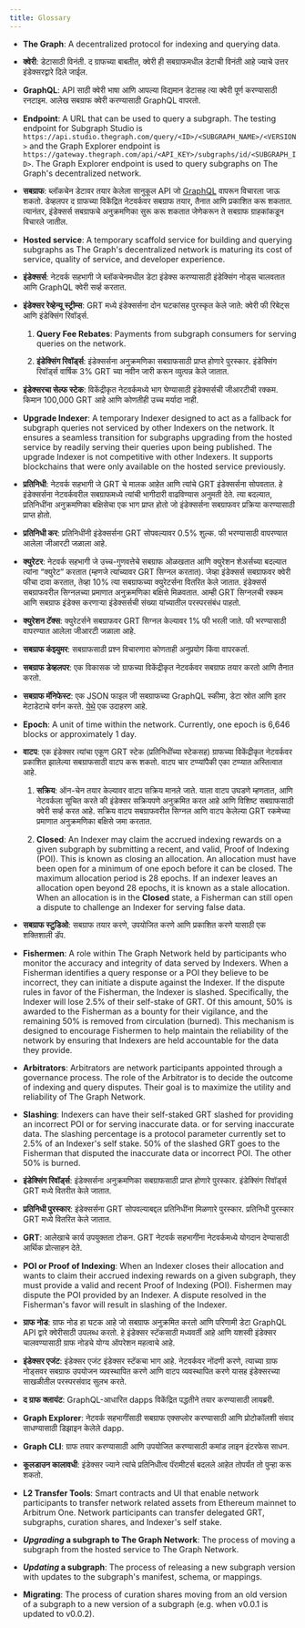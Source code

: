 ```yaml
---
title: Glossary
---
```


- **The Graph**: A decentralized protocol for indexing and querying data.

- **क्वेरी**: डेटासाठी विनंती. द ग्राफच्या बाबतीत, क्वेरी ही सबग्राफमधील डेटाची विनंती आहे ज्याचे उत्तर इंडेक्सरद्वारे दिले जाईल.

- **GraphQL**: API साठी क्वेरी भाषा आणि आपल्या विद्यमान डेटासह त्या क्वेरी पूर्ण करण्यासाठी रनटाइम. आलेख सबग्राफ क्वेरी करण्यासाठी GraphQL वापरतो.

- **Endpoint**: A URL that can be used to query a subgraph. The testing endpoint for Subgraph Studio is `https://api.studio.thegraph.com/query/<ID>/<SUBGRAPH_NAME>/<VERSION>` and the Graph Explorer endpoint is `https://gateway.thegraph.com/api/<API_KEY>/subgraphs/id/<SUBGRAPH_ID>`. The Graph Explorer endpoint is used to query subgraphs on The Graph's decentralized network.

- **सबग्राफ**: ब्लॉकचेन डेटावर तयार केलेला सानुकूल API जो [GraphQL](https://graphql.org/) वापरून विचारला जाऊ शकतो. डेव्हलपर द ग्राफच्या विकेंद्रित नेटवर्कवर सबग्राफ तयार, तैनात आणि प्रकाशित करू शकतात. त्यानंतर, इंडेक्सर्स सबग्राफचे अनुक्रमणिका सुरू करू शकतात जेणेकरून ते सबग्राफ ग्राहकांकडून विचारले जातील.

- **Hosted service**: A temporary scaffold service for building and querying subgraphs as The Graph's decentralized network is maturing its cost of service, quality of service, and developer experience.

- **इंडेक्सर्स**: नेटवर्क सहभागी जे ब्लॉकचेनमधील डेटा इंडेक्स करण्यासाठी इंडेक्सिंग नोड्स चालवतात आणि GraphQL क्वेरी सर्व्ह करतात.

- **इंडेक्सर रेव्हेन्यू स्ट्रीम्स**: GRT मध्ये इंडेक्सर्सना दोन घटकांसह पुरस्कृत केले जाते: क्वेरी फी रिबेट्स आणि इंडेक्सिंग रिवॉर्ड्स.

  1. **Query Fee Rebates**: Payments from subgraph consumers for serving queries on the network.

  2. **इंडेक्सिंग रिवॉर्ड्स**: इंडेक्सर्सना अनुक्रमणिका सबग्राफसाठी प्राप्त होणारे पुरस्कार. इंडेक्सिंग रिवॉर्ड्स वार्षिक 3% GRT च्या नवीन जारी करून व्युत्पन्न केले जातात.

- **इंडेक्सरचा सेल्फ स्टेक**: विकेंद्रीकृत नेटवर्कमध्ये भाग घेण्यासाठी इंडेक्सर्सची जीआरटीची रक्कम. किमान 100,000 GRT आहे आणि कोणतीही उच्च मर्यादा नाही.

- **Upgrade Indexer**: A temporary Indexer designed to act as a fallback for subgraph queries not serviced by other Indexers on the network. It ensures a seamless transition for subgraphs upgrading from the hosted service by readily serving their queries upon being published. The upgrade Indexer is not competitive with other Indexers. It supports blockchains that were only available on the hosted service previously.

- **प्रतिनिधी**: नेटवर्क सहभागी जे GRT चे मालक आहेत आणि त्यांचे GRT इंडेक्सर्सना सोपवतात. हे इंडेक्सर्सना नेटवर्कवरील सबग्राफमध्ये त्यांची भागीदारी वाढविण्यास अनुमती देते. त्या बदल्यात, प्रतिनिधींना अनुक्रमणिका बक्षिसेचा एक भाग प्राप्त होतो जो इंडेक्सर्सना सबग्राफवर प्रक्रिया करण्यासाठी प्राप्त होतो.

- **प्रतिनिधी कर**: प्रतिनिधींनी इंडेक्सर्सना GRT सोपवल्यावर 0.5% शुल्क. फी भरण्यासाठी वापरण्यात आलेला जीआरटी जळाला आहे.

- **क्युरेटर**: नेटवर्क सहभागी जे उच्च-गुणवत्तेचे सबग्राफ ओळखतात आणि क्युरेशन शेअर्सच्या बदल्यात त्यांना “क्युरेट” करतात (म्हणजे त्यांच्यावर GRT सिग्नल करतात). जेव्हा इंडेक्सर्स सबग्राफवर क्वेरी फीचा दावा करतात, तेव्हा 10% त्या सबग्राफच्या क्युरेटर्सना वितरित केले जातात. इंडेक्सर्स सबग्राफवरील सिग्नलच्या प्रमाणात अनुक्रमणिका बक्षिसे मिळवतात. आम्ही GRT सिग्नलची रक्कम आणि सबग्राफ इंडेक्स करणार्‍या इंडेक्सर्सची संख्या यांच्यातील परस्परसंबंध पाहतो.

- **क्युरेशन टॅक्स**: क्युरेटर्सने सबग्राफवर GRT सिग्नल केल्यावर 1% फी भरली जाते. फी भरण्यासाठी वापरण्यात आलेला जीआरटी जळाला आहे.

- **सबग्राफ कंझ्युमर**: सबग्राफसाठी प्रश्न विचारणारा कोणताही अनुप्रयोग किंवा वापरकर्ता.

- **सबग्राफ डेव्हलपर**: एक विकासक जो ग्राफच्या विकेंद्रीकृत नेटवर्कवर सबग्राफ तयार करतो आणि तैनात करतो.

- **सबग्राफ मॅनिफेस्ट**: एक JSON फाइल जी सबग्राफच्या GraphQL स्कीमा, डेटा स्रोत आणि इतर मेटाडेटाचे वर्णन करते. [येथे](https://ipfs.io/ipfs/QmVQdzeGdPUiLiACeqXRpKAYpyj8Z1yfWLMUq7A7WundUf) एक उदाहरण आहे.

- **Epoch**: A unit of time within the network. Currently, one epoch is 6,646 blocks or approximately 1 day.

- **वाटप**: एक इंडेक्सर त्यांचा एकूण GRT स्टेक (प्रतिनिधींच्या स्टेकसह) ग्राफच्या विकेंद्रीकृत नेटवर्कवर प्रकाशित झालेल्या सबग्राफसाठी वाटप करू शकतो. वाटप चार टप्प्यांपैकी एका टप्प्यात अस्तित्वात आहे.

  1. **सक्रिय**: ऑन-चेन तयार केल्यावर वाटप सक्रिय मानले जाते. याला वाटप उघडणे म्हणतात, आणि नेटवर्कला सूचित करते की इंडेक्सर सक्रियपणे अनुक्रमित करत आहे आणि विशिष्ट सबग्राफसाठी क्वेरी सर्व्ह करत आहे. सक्रिय वाटप सबग्राफवरील सिग्नल आणि वाटप केलेल्या GRT रकमेच्या प्रमाणात अनुक्रमणिका बक्षिसे जमा करतात.

  2. **Closed**: An Indexer may claim the accrued indexing rewards on a given subgraph by submitting a recent, and valid, Proof of Indexing (POI). This is known as closing an allocation. An allocation must have been open for a minimum of one epoch before it can be closed. The maximum allocation period is 28 epochs. If an indexer leaves an allocation open beyond 28 epochs, it is known as a stale allocation. When an allocation is in the **Closed** state, a Fisherman can still open a dispute to challenge an Indexer for serving false data.

- **सबग्राफ स्टुडिओ**: सबग्राफ तयार करणे, उपयोजित करणे आणि प्रकाशित करणे यासाठी एक शक्तिशाली डॅप.

- **Fishermen**: A role within The Graph Network held by participants who monitor the accuracy and integrity of data served by Indexers. When a Fisherman identifies a query response or a POI they believe to be incorrect, they can initiate a dispute against the Indexer. If the dispute rules in favor of the Fisherman, the Indexer is slashed. Specifically, the Indexer will lose 2.5% of their self-stake of GRT. Of this amount, 50% is awarded to the Fisherman as a bounty for their vigilance, and the remaining 50% is removed from circulation (burned). This mechanism is designed to encourage Fishermen to help maintain the reliability of the network by ensuring that Indexers are held accountable for the data they provide.

- **Arbitrators**: Arbitrators are network participants appointed through a governance process. The role of the Arbitrator is to decide the outcome of indexing and query disputes. Their goal is to maximize the utility and reliability of The Graph Network.

- **Slashing**: Indexers can have their self-staked GRT slashed for providing an incorrect POI or for serving inaccurate data. or for serving inaccurate data. The slashing percentage is a protocol parameter currently set to 2.5% of an Indexer's self stake. 50% of the slashed GRT goes to the Fisherman that disputed the inaccurate data or incorrect POI. The other 50% is burned.

- **इंडेक्सिंग रिवॉर्ड्स**: इंडेक्सर्सना अनुक्रमणिका सबग्राफसाठी प्राप्त होणारे पुरस्कार. इंडेक्सिंग रिवॉर्ड्स GRT मध्ये वितरीत केले जातात.

- **प्रतिनिधी पुरस्कार**: इंडेक्सर्सना GRT सोपवल्याबद्दल प्रतिनिधींना मिळणारे पुरस्कार. प्रतिनिधी पुरस्कार GRT मध्ये वितरित केले जातात.

- **GRT**: आलेखाचे कार्य उपयुक्तता टोकन. GRT नेटवर्क सहभागींना नेटवर्कमध्ये योगदान देण्यासाठी आर्थिक प्रोत्साहन देते.

- **POI or Proof of Indexing**: When an Indexer closes their allocation and wants to claim their accrued indexing rewards on a given subgraph, they must provide a valid and recent Proof of Indexing (POI). Fishermen may dispute the POI provided by an Indexer. A dispute resolved in the Fisherman's favor will result in slashing of the Indexer.

- **ग्राफ नोड**: ग्राफ नोड हा घटक आहे जो सबग्राफ अनुक्रमित करतो आणि परिणामी डेटा GraphQL API द्वारे क्वेरीसाठी उपलब्ध करतो. हे इंडेक्सर स्टॅकसाठी मध्यवर्ती आहे आणि यशस्वी इंडेक्सर चालवण्यासाठी ग्राफ नोडचे योग्य ऑपरेशन महत्वाचे आहे.

- **इंडेक्सर एजंट**: इंडेक्सर एजंट इंडेक्सर स्टॅकचा भाग आहे. नेटवर्कवर नोंदणी करणे, त्याच्या ग्राफ नोड्सवर सबग्राफ उपयोजन व्यवस्थापित करणे आणि वाटप व्यवस्थापित करणे यासह इंडेक्सरच्या साखळीतील परस्परसंवाद सुलभ करते.

- **द ग्राफ क्लायंट**: GraphQL-आधारित dapps विकेंद्रित पद्धतीने तयार करण्यासाठी लायब्ररी.

- **Graph Explorer**: नेटवर्क सहभागींसाठी सबग्राफ एक्सप्लोर करण्यासाठी आणि प्रोटोकॉलशी संवाद साधण्यासाठी डिझाइन केलेले dapp.

- **Graph CLI**: ग्राफ तयार करण्यासाठी आणि उपयोजित करण्यासाठी कमांड लाइन इंटरफेस साधन.

- **कूलडाउन कालावधी**: इंडेक्सर ज्याने त्यांचे प्रतिनिधीत्व पॅरामीटर्स बदलले आहेत तोपर्यंत तो पुन्हा करू शकतो.

- **L2 Transfer Tools**: Smart contracts and UI that enable network participants to transfer network related assets from Ethereum mainnet to Arbitrum One. Network participants can transfer delegated GRT, subgraphs, curation shares, and Indexer's self stake.

- **_Upgrading_ a subgraph to The Graph Network**: The process of moving a subgraph from the hosted service to The Graph Network.

- **_Updating_ a subgraph**: The process of releasing a new subgraph version with updates to the subgraph's manifest, schema, or mappings.

- **Migrating**: The process of curation shares moving from an old version of a subgraph to a new version of a subgraph (e.g. when v0.0.1 is updated to v0.0.2).
